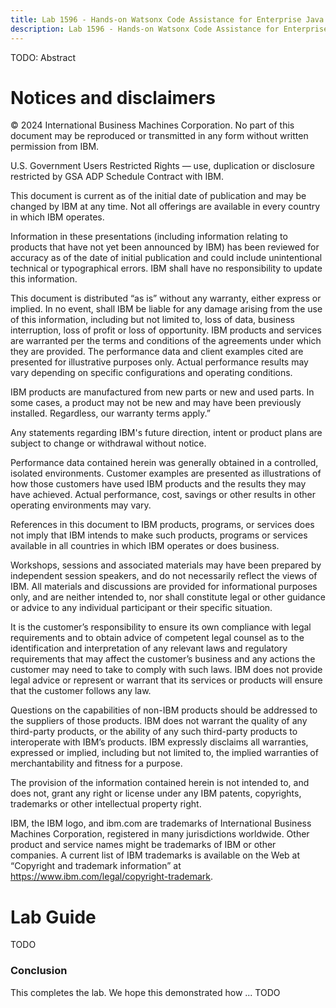 ```yaml
---
title: Lab 1596 - Hands-on Watsonx Code Assistance for Enterprise Java Applications Lab
description: Lab 1596 - Hands-on Watsonx Code Assistance for Enterprise Java Applications Lab
---
```


<PageDescription>

TODO: Abstract

</PageDescription>

# Notices and disclaimers

© 2024 International Business Machines Corporation. No part of this document may be reproduced or transmitted in any form without written permission from IBM.

U.S. Government Users Restricted Rights — use, duplication or disclosure restricted by GSA ADP Schedule Contract with IBM.

This document is current as of the initial date of publication and may be changed by IBM at any time. Not all offerings are available in every country in which IBM operates.

Information in these presentations (including information relating to products that have not yet been announced by IBM) has been reviewed for accuracy as of the date of initial publication and could include unintentional technical or typographical errors. IBM shall have no responsibility to update this information. 

This document is distributed “as is” without any warranty, either express or implied. In no event, shall IBM be liable for any damage arising from the use of this information, including but not limited to, loss of data, business interruption, loss of profit or loss of opportunity. IBM products and services are warranted per the terms and conditions of the agreements under which they are provided. The performance data and client examples cited are presented for illustrative purposes only. Actual performance results may vary depending on specific configurations and operating conditions.

IBM products are manufactured from new parts or new and used parts. In some cases, a product may not be new and may have been previously installed. Regardless, our warranty terms apply.”

Any statements regarding IBM's future direction, intent or product plans are subject to change or withdrawal without notice.

Performance data contained herein was generally obtained in a controlled, isolated environments. Customer examples are presented as illustrations of how those customers have used IBM products and the results they may have achieved. Actual performance, cost, savings or other results in other operating environments may vary. 

References in this document to IBM products, programs, or services does not imply that IBM intends to make such products, programs or services available in all countries in which IBM operates or does business. 

Workshops, sessions and associated materials may have been prepared by independent session speakers, and do not necessarily reflect the views of IBM. All materials and discussions are provided for informational purposes only, and are neither intended to, nor shall constitute legal or other guidance or advice to any individual participant or their specific situation.

It is the customer’s responsibility to ensure its own compliance with legal requirements and to obtain advice of competent legal counsel as to the identification and interpretation of any relevant laws and regulatory requirements that may affect the customer’s business and any actions the customer may need to take to comply with such laws. IBM does not provide legal advice or represent or warrant that its services or products will ensure that the customer follows any law.

Questions on the capabilities of non-IBM products should be addressed to the suppliers of those products. IBM does not warrant the quality of any third-party products, or the ability of any such third-party products to interoperate with IBM’s products. IBM expressly disclaims all warranties, expressed or implied, including but not limited to, the implied warranties of merchantability and fitness for a purpose.

The provision of the information contained herein is not intended to, and does not, grant any right or license under any IBM patents, copyrights, trademarks or other intellectual property right.

IBM, the IBM logo, and ibm.com are trademarks of International Business Machines Corporation, registered in many jurisdictions worldwide. Other product and service names might be trademarks of IBM or other companies. A current list of IBM trademarks is available on the Web at “Copyright and trademark information” at
<https://www.ibm.com/legal/copyright-trademark>.

# Lab Guide

TODO

### Conclusion

This completes the lab. We hope this demonstrated how ... TODO
